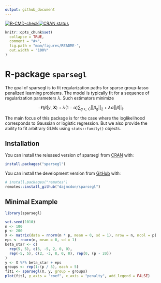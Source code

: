 ```yaml
---
output: github_document
---
```


 <!-- badges: start -->
  [![R-CMD-check](https://github.com/dajmcdon/sparsegl/workflows/R-CMD-check/badge.svg)](https://github.com/dajmcdon/sparsegl/actions)[![CRAN status](https://www.r-pkg.org/badges/version/sparsegl)](https://CRAN.R-project.org/package=sparsegl)
  <!-- badges: end -->

<!-- README.md is generated from README.Rmd. Please edit that file -->

```r
knitr::opts_chunk$set(
  collapse = TRUE,
  comment = "#>",
  fig.path = "man/figures/README-",
  out.width = "100%"
)
```

# R-package `sparsegl`

The goal of sparsegl is to fit regularization paths for sparse group-lasso
penalized learning problems. The model is typically fit for a sequence of regularization parameters $\lambda$. Such estimators minimize

$$
-\ell(\beta | y,\ \mathbf{X}) + \lambda(1-\alpha)\sum_{g\in G} ||\beta_g||_2 + \lambda\alpha ||\beta||_1.
$$

The main focus of this package is for the case where the loglikelihood corresponds to Gaussian or logistic regression. But we also provide the ability to fit arbitrary GLMs using `stats::family()` objects.

## Installation


You can install the released version of sparsegl from [CRAN](https://CRAN.R-project.org) with:

```r
install.packages("sparsegl")
```

You can install
the development version from [GitHub](https://github.com/) with:

```r
# install.packages("remotes")
remotes::install_github("dajmcdon/sparsegl")
```

## Minimal Example

```r
library(sparsegl)
```

```r
set.seed(1010)
n <- 100
p <- 200
X <- matrix(data = rnorm(n * p, mean = 0, sd = 1), nrow = n, ncol = p)
eps <- rnorm(n, mean = 0, sd = 1)
beta_star <- c(
  rep(5, 5), c(5, -5, 2, 0, 0),
  rep(-5, 5), c(2, -3, 8, 0, 0), rep(0, (p - 20))
)
y <- X %*% beta_star + eps
groups <- rep(1:(p / 5), each = 5)
fit1 <- sparsegl(X, y, group = groups)
plot(fit1, y_axis = "coef", x_axis = "penalty", add_legend = FALSE)
```
